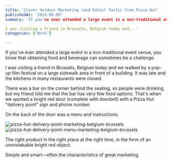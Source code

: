 ```yaml
---
title: 'Clever Outdoor Marketing (and Sales) Tactic from Pizza Hut'
publishedAt: '2014-06-09'
summary: 'If you've ever attended a large event in a non-traditional event venue, you know that obtaining food and beverage can sometimes be a challenge.

I was visiting a friend in Brussels, Belgium today and...'
categories: ['Work']

---
```


If you've ever attended a large event in a non-traditional event venue, you know that obtaining food and beverage can sometimes be a challenge.

I was visiting a friend in Brussels, Belgium today and we walked by a pop-up film festival on a large sidewalk area in front of a building. It was late and the kitchens in many restaurants were closed.

There was a bar on the corner behind the seating, so people were drinking, but my friend told me that the bar has very few food options. That's when we spotted a bright red door (complete with doorbell) with a Pizza Hut "delivery point" sign and phone number.

On the back of the door was a menu and instructions.

<Image src="/images/blog/clever-outdoor-marketing-and-sales-tactic-from-pizza-hut/1ffa4-pizza-hut-delivery-point-marketing-belgium-brussels.jpg" alt="pizza-hut-delivery-point-marketing-belgium-brussels" width={800} height={600} />

<Image src="/images/blog/clever-outdoor-marketing-and-sales-tactic-from-pizza-hut/5ea8e-pizza-hut-delivery-point-menu-marketing-belgium-brussels.jpg" alt="pizza-hut-delivery-point-menu-marketing-belgium-brussels" width={800} height={600} />

The right product in the right place at the right time, in the form of an unmistakable bright red object.

Simple and smart—often the characteristics of great marketing.
